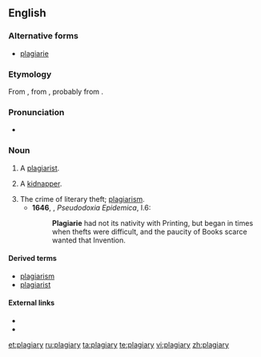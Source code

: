 ==English==
===Alternative forms===
*[[plagiarie]] {{defdate|16th-17th c.}}

===Etymology===
From {{etyl|la|en}} {{term|plagiairus|plagiārius|kidnapper, plagiarist|lang=la}}, from {{term|plagium||kidnapping}}, probably from {{term|plaga||a net, snare, trap}}.

===Pronunciation===
*{{a|UK}} {{IPA|/ˈpleɪdʒ(ɪ)əɹi/}}

===Noun===
{{en-noun|plagiaries}}

# {{context|archaic}} A [[plagiarist]].
#: {{rfquotek|Dryden}}
# {{context|obsolete}} A [[kidnapper]].
# The crime of literary theft; [[plagiarism]].
#*'''1646''', {{w|Thomas Browne}}, ''Pseudodoxia Epidemica'', I.6:
#*:'''Plagiarie''' had not its nativity with Printing, but began in times when thefts were difficult, and the paucity of Books scarce wanted that Invention.
#: {{rfquotek|Milton}}

====Derived terms====
* [[plagiarism]]
* [[plagiarist]]

====External links====
* {{R:Webster 1913}}
* {{R:Century 1911}}

[[et:plagiary]]
[[ru:plagiary]]
[[ta:plagiary]]
[[te:plagiary]]
[[vi:plagiary]]
[[zh:plagiary]]